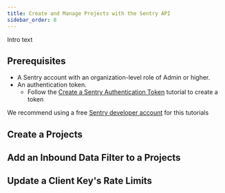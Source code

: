 ```yaml
---
title: Create and Manage Projects with the Sentry API
sidebar_order: 8
---
```


Intro text

## Prerequisites

- A Sentry account with an organization-level role of Admin or higher. <!-- TODO SHANA confirm -->
- An authentication token.
  - Follow the [Create a Sentry Authentication Token](/api/tutorials/create-auth-token) tutorial to create a token

We recommend using a free [Sentry developer account](https://sentry.io/pricing/) for this tutorials

## Create a Projects

## Add an Inbound Data Filter to a Projects

## Update a Client Key's Rate Limits
